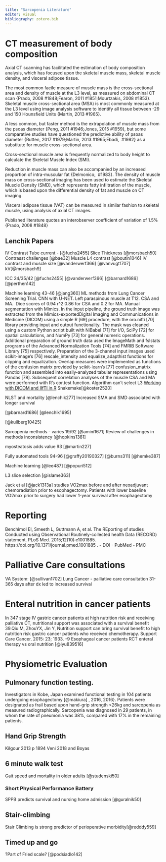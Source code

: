 ```yaml
---
title: "Sarcopenia Literature"
editor: visual
bibliography: zotero.bib
---
```


# CT measurement of body composition

Axial CT scanning has facilitated the estimation of body composition analysis, which has focused upon the skeletal muscle mass, skeletal muscle density, and visceral adipose tissue.

The most common facile measure of muscle mass is the cross-sectional area and density of muscle at the L3 level, as measured on abdominal CT scan {Prado, 2008 #1848;Fearon, 2011 #1851;Mourtzakis, 2008 #1853}. Skeletal muscle cross-sectional area (MSA) is most commonly measured at the L3 level using image analysis software to identify all tissue between -29 and 150 Hounsfield Units {Martin, 2013 #1965}.

A less common, but faster method is the extrapolation of muscle mass from the psoas diameter {Peng, 2011 #1946;Jones, 2015 #1959}, but some comparative studies have questioned the predictive ability of psoas diameter {Rutten, 2017 #1979;Martin, 2013 #1965;Ebadi,  #1982} as a substitute for muscle cross-sectional area.

Cross-sectional muscle area is frequently normalized to body height to calculate the Skeletal Muscle Index (SMI).

Reduction in muscle mass can also be accompanied by an increased proportion of intra-muscular fat {Delmonico,  #1983}. The density of muscle mass on cross-sectional imaging has been used to estimate the Skeletal Muscle Density (SMD), which represents fatty infiltration of the muscle, which is based upon the differential density of fat and muscle on CT imaging.

Visceral adipose tissue (VAT) can be measured in similar fashion to skeletal muscle, using analysis of axial CT images.

Published literature quotes an interobserver coefficient of variation of 1.5% {Prado, 2008 #1848}

## Lenchik Papers

IV Contrast Tube current - [@fuchs2455] Slice Thickness [@morsbach50] Contrasst challenges [@bae32] Muscle L4 contrast [@boutin1046] IV contrast and muscle size [@vanderwerf366] [@vanvugt1707] kV[@morsbach9]

ICC 24/35/42 [@fuchs2455] [@vanderwerf366] [@barnard1686] [@perthen142]

Machine learning 43-46 [@jang360] ML methods from Lung Cancer Screening Trial. CNN with U-NET. Left paraspinous muscle at T12. CSA and MA.  Dice scores of 0.94 r\^2 0.86 for CSA and 0.2 for MA. Manual segmentation with Mimics. In the input pipeline, the ground truth image was extracted from the Mimics-exportedDigital Imaging and Communications in Medicine (DICOM) using a simple R \[69\] procedure, with the oro.nifti \[70\] library providing input and output functionality. The mask was cleaned using a custom Python script built with NiBabel \[71\] for I/O, SciPy \[72\] for spatial calculations, and NumPy \[73\] for general numeric operations. Additional preparation of ground truth data used the ImageMath and fslstats programs of the Advanced Normalization Tools \[74\] and FMRIB Software Library \[75\] respectively. Preparation of the 3-channel input images used scikit-image's \[76\] rescale_intensity and equalize_adapthist functions for clipping and equalization. Overlap measures were implemented as functions of the confusion matrix provided by scikit-learn's \[77\] confusion_matrix function and assembled into easily-analyzed tabular representations using Pandas \[78\]. Subsequent correlation analyses of the muscle CSA and MA were performed with R's cor.test function. Algorithm can't select L3 [Working with DICOM and IIfTI in R](http://www.jstatsoft.org/v44/i06/) Snakemake[@koster2520]

NLST and mortality [@lenchik277] Increased SMA and SMD associated with longer survival

[@barnard1686] [@lenchik1695]

[@kullberg10425]

Sarcopenia methods - varies 19/92 [@amini1671] Review of challenges in methods inconsistency [@hopkins1381]

myosteatosis adds value 93 [@martin227]

Fully automated tools 94-96 [@graffy20190327] [@burns311] [@hemke387]

Machine learning [@lee487] [@popuri512]

L3 slice selection [@islame363]

Jack et al [@jack1313a] studies VO2max before and after neoadjuvant chemoradiation prior to esophagectomy. Patients with lower baseline VO2max prior to surgery had lower 1-year survival after esophagectomy

# 

# Reporting

Benchimol EI, Smeeth L, Guttmann A, et al. The REporting of studies Conducted using Observational Routinely-collected health Data (RECORD) statement. PLoS Med. 2015;12(10):e1001885. https://doi.org/10.1371/journal.pmed.1001885 . - DOI - PubMed - PMC

# Palliative Care consultations

VA System: [@sullivan1702] Lung Cancer - palliative care consultation 31-365 days after dx led to increased survival

# Enteral nutrition in cancer patients

In 347 stage IV gastric cancer patients at high nutrition risk and receiving palliative CT, nutritional support was associated with a survival benefit 39.Qiu M, ZhouYX, Jin Y, Nutrition support can bring survival benefit to high nutrition risk gastric cancer patients who received chemotherapy. Support Care Cancer. 2015: 23; 1933. -9 Esophageal cancer patients RCT enteral therapy vs oral nutrition [@lyu839516]

# Physiometric Evaluation

## Pulmonary function testing.

Investigators in Kobe, Japan examined functional testing in 104 patients undergoing esophagectomy [@makiura] , 2016, 2016}. Patients were designated as frail based upon hand-grip strength \<26kg and sarcopenia as measured radiographically. Sarcopenia was diagnosed in 29 patients, in whom the rate of pneumonia was 38%, compared with 17% in the remaining patients.

## Hand Grip Strength

Kilgour 2013 p 1894 Veni 2018 and Boyas

## 6 minute walk test

Gait speed and mortality in older adults [@studenski50]

### Short Physical Performance Battery

SPPB predicts survival and nursing home admission [@guralnik50]

## Stair-climbing

Stair Climbing is strong predictor of perioperative morbidity[@redddy559]

## Timed up and go

?Part of Fried scale? [@podsiadlo142]
